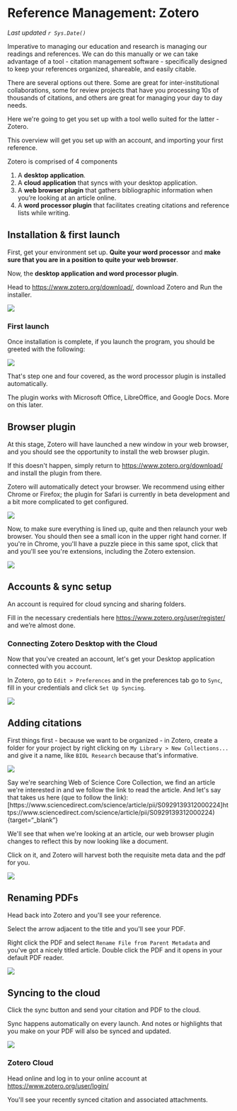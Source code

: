 # Reference Management: Zotero

*Last updated `r Sys.Date()`*

Imperative to managing our education and research is managing our readings and references. We can do this manually or we can take advantage of a tool - citation management software - specifically designed to keep your references organized, shareable, and easily citable.

There are several options out there. Some are great for inter-institutional collaborations, some for review projects that have you processing 10s of thousands of citations, and others are great for managing your day to day needs.

Here we\'re going to get you set up with a tool wello suited for the latter - Zotero.

This overview will get you set up with an account, and importing your first reference.

<div class = "note">
Zotero is comprised of 4 components

1. A **desktop application**.
2. A **cloud application** that syncs with your desktop application.
3. A **web browser plugin** that gathers bibliographic information when you're looking at an article online.
4. A **word processor plugin** that facilitates creating citations and reference lists while writing.
</div>

## Installation & first launch

First, get your environment set up. **Quite your word processor** and **make sure that you are in a position to quite your web browser**.

Now, the **desktop application and word processor plugin**.

Head to [https://www.zotero.org/download/](https://www.zotero.org/download/){target="_blank"}, download Zotero and Run the installer. 

![](images/Z_DownloadZotero.png)

### First launch {-}

Once installation is complete, if you launch the program, you should be greeted with the following:

![](images/Z_FirstLaunch.png)

<div class = "note">
That\'s step one and four covered, as the word processor plugin is installed automatically.

The plugin works with Microsoft Office, LibreOffice, and Google Docs. More on this later.
</div>

## Browser plugin

At this stage, Zotero will have launched a new window in your web browser, and you should see the opportunity to install the web browser plugin.

If this doesn\'t happen, simply return to [https://www.zotero.org/download/](https://www.zotero.org/download/){target="_blank"} and install the plugin from there.

Zotero will automatically detect your browser. We recommend using either Chrome or Firefox; the plugin for Safari is currently in beta development and a bit more complicated to get configured.

![](images/Z_BrowserPluginZotero.png)

Now, to make sure everything is lined up, quite and then relaunch your web browser. You should then see a small icon in the upper right hand corner. If you\'re in Chrome, you\'ll have a puzzle piece in this same spot, click that and you\'ll see you\'re extensions, including the Zotero extension.

![](images/Z_PluginSuccess.png)

## Accounts & sync setup

An account is required for cloud syncing and sharing folders.

Fill in the necessary credentials here [https://www.zotero.org/user/register/](https://www.zotero.org/user/register/){target="_blank"} and we're almost done.

### Connecting Zotero Desktop with the Cloud {-}

Now that you\'ve created an account, let\'s get your Desktop application connected with you account.

In Zotero, go to `Edit > Preferences` and in the preferences tab go to `Sync`, fill in your credentials and click `Set Up Syncing`.

![](images/Z_Sync.png)

## Adding citations

First things first - because we want to be organized - in Zotero, create a folder for your project by right clicking on `My Library > New Collections...` and give it a name, like `BIOL Research` because that\'s informative.

![](images/Z_BIOLResearch.png)

Say we\'re searching Web of Science Core Collection, we find an article we\'re interested in and we follow the link to read the article. And let\'s say that takes us here (que to follow the link): [https://www.sciencedirect.com/science/article/pii/S0929139312000224]https://www.sciencedirect.com/science/article/pii/S0929139312000224){target="_blank"}

We\'ll see that when we\'re looking at an article, our web browser plugin changes to reflect this by now looking like a document.

Click on it, and Zotero will harvest both the requisite meta data and the pdf for you.

![](images/Z_FirstImport.png)

## Renaming PDFs

Head back into Zotero and you\'ll see your reference.

Select the arrow adjacent to the title and you\'ll see your PDF.

Right click the PDF and select `Rename File from Parent Metadata` and you\'ve got a nicely titled article. Double click the PDF and it opens in your default PDF reader.

![](images/Z_PDFRename.png)

## Syncing to the cloud

Click the sync button and send your citation and PDF to the cloud.

Sync happens automatically on every launch. And notes or highlights that you make on your PDF will also be synced and updated.

![](images/Z_PDFSync.png)

### Zotero Cloud {-}

Head online and log in to your online account at [https://www.zotero.org/user/login/](https://www.zotero.org/user/login/){target="_blank"}

You\'ll see your recently synced citation and associated attachments.